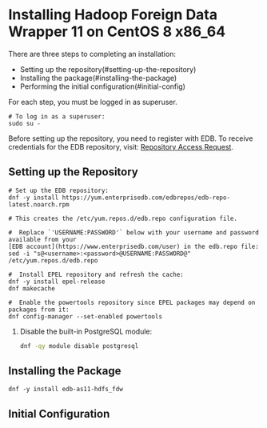 # Installing Hadoop Foreign Data Wrapper 11 on CentOS 8 x86_64

There are three steps to completing an installation:

- Setting up the repository(#setting-up-the-repository)
- Installing the package(#installing-the-package)
- Performing the initial configuration(#initial-config)

For each step, you must be logged in as superuser.

```shell
# To log in as a superuser:
sudo su -
```

Before setting up the repository, you need to register with EDB. To receive credentials for the EDB repository, visit: [Repository Access Request](https://www.enterprisedb.com/repository-access-request).

## Setting up the Repository

```shell
# Set up the EDB repository:
dnf -y install https://yum.enterprisedb.com/edbrepos/edb-repo-latest.noarch.rpm

# This creates the /etc/yum.repos.d/edb.repo configuration file.

#  Replace `'USERNAME:PASSWORD'` below with your username and password available from your
[EDB account](https://www.enterprisedb.com/user) in the edb.repo file:
sed -i "s@<username>:<password>@USERNAME:PASSWORD@" /etc/yum.repos.d/edb.repo

#  Install EPEL repository and refresh the cache:
dnf -y install epel-release
dnf makecache
```

```shell
#  Enable the powertools repository since EPEL packages may depend on packages from it:
dnf config-manager --set-enabled powertools
```

1. Disable the built-in PostgreSQL module:

   ```sh
   dnf -qy module disable postgresql
   ```

## Installing the Package

```shell
dnf -y install edb-as11-hdfs_fdw
```

## Initial Configuration
